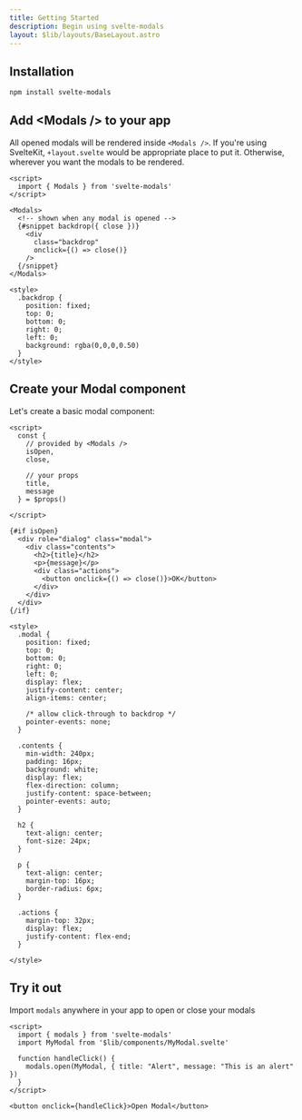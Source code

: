 ```yaml
---
title: Getting Started
description: Begin using svelte-modals
layout: $lib/layouts/BaseLayout.astro
---
```


## Installation

```bash
npm install svelte-modals
```

## Add \<Modals /> to your app

All opened modals will be rendered inside `<Modals />`. If you're using SvelteKit, `+layout.svelte` would be appropriate
place to put it. Otherwise, wherever you want the modals to be rendered.

```svelte title="App.svelte"
<script>
  import { Modals } from 'svelte-modals'
</script>

<Modals>
  <!-- shown when any modal is opened -->
  {#snippet backdrop({ close })}
    <div
      class="backdrop"
      onclick={() => close()}
    />
  {/snippet}
</Modals>

<style>
  .backdrop {
    position: fixed;
    top: 0;
    bottom: 0;
    right: 0;
    left: 0;
    background: rgba(0,0,0,0.50)
  }
</style>
```

## Create your Modal component

Let's create a basic modal component:

```svelte title="MyModal.svelte"
<script>
  const {
    // provided by <Modals />
    isOpen,
    close,

    // your props
    title,
    message
  } = $props()

</script>

{#if isOpen}
  <div role="dialog" class="modal">
    <div class="contents">
      <h2>{title}</h2>
      <p>{message}</p>
      <div class="actions">
        <button onclick={() => close()}>OK</button>
      </div>
    </div>
  </div>
{/if}

<style>
  .modal {
    position: fixed;
    top: 0;
    bottom: 0;
    right: 0;
    left: 0;
    display: flex;
    justify-content: center;
    align-items: center;

    /* allow click-through to backdrop */
    pointer-events: none;
  }

  .contents {
    min-width: 240px;
    padding: 16px;
    background: white;
    display: flex;
    flex-direction: column;
    justify-content: space-between;
    pointer-events: auto;
  }

  h2 {
    text-align: center;
    font-size: 24px;
  }

  p {
    text-align: center;
    margin-top: 16px;
    border-radius: 6px;
  }

  .actions {
    margin-top: 32px;
    display: flex;
    justify-content: flex-end;
  }

</style>
```

## Try it out

Import `modals` anywhere in your app to open or close your modals

```svelte live 
<script>
  import { modals } from 'svelte-modals'
  import MyModal from '$lib/components/MyModal.svelte'

  function handleClick() {     
    modals.open(MyModal, { title: "Alert", message: "This is an alert" })
  }
</script>

<button onclick={handleClick}>Open Modal</button>
```